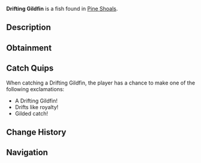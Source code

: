 {{FishInfobox
|image          = Drifting Gildfin.png
|rarity         = Common
|sea            = Second Sea
|location       = [[Pine Shoals]]
|sublocation    = 
|sources        = Fishing Rod
|radar_location = 
|prog_speed     = +15
|xp             = 22
|weather        = Foggy
|time           = Night
|season         = Autumn
|bait           = Shrimp
|base_weight    = 4.5
|base_value     = 35
|weight_range   = 3
|base_chance    = 195
|base_resil     = 75
}}
'''Drifting Gildfin''' is a {{Rarity|Common}} fish found in [[Pine Shoals]].

== Description ==
{{Description|A wanderer that drifts with gilded grace.|Bestiary Entry}}

== Obtainment ==
{{Description|It floats where the currents whisper.|Bestiary Hint}}
{{Fish Availability|
Pine Shoals
|top_rods      = 
Free Spirit Rod\494014.48\404209.28;
Resourceful Rod\469893.16\344215.57;
Azure Of Lagoon\459164.75\383825.41;
Trident Rod\444086.18\379717.16;
Leviathan's Fang Rod\440860.05\372229.34;
Training Rod\407009.88\436311.44;
Flimsy Rod\396441.99\306403.58;
Fast Rod\397647.04\274049.21;
Firefly Rod\415104.89\378183.06;
Riptide Rod\344502.57\304375.54;
No-Life Rod\381781.72\335827.66;
Blazebringer Rod\419253.55\351744.37;
Verdant Shear Rod\417906.51\361007.35;
Steady Rod\400546.98\270695.29;
Seraphic Rod\362241.92\309736;
Ethereal Prism Rod\357629.33\300370.81;
Challenger's Rod\351772.09\308176.28;
Depthseeker Rod\351759.91\323267.6;
Avalanche Rod\349491.15\322159.3;
Rod Of The Forgotten Fang\348701.19\298892.73;
Volcanic Rod\346369.96\309147.58;
Rod Of The Depths\345221.95\298352.03;
Zeus Rod\345173.64\308079.82;
Rod Of The Exalted One\345040.83\292452.25
|recommended   = Free Spirit Rod
}}

== Catch Quips ==
When catching a Drifting Gildfin, the player has a chance to make one of the following exclamations:
* A Drifting Gildfin!
* Drifts like royalty!
* Gilded catch!

== Change History ==
{{Change History|{{subst:Current Version}}}}

== Navigation ==
{{Fish Navbox|Pine Shoals}}